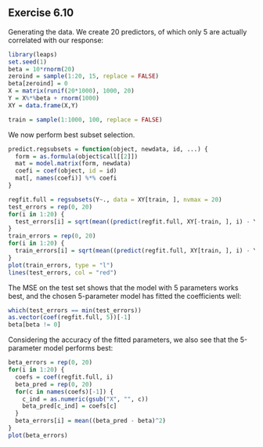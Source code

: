 Exercise 6.10
-------------

Generating the data. We create 20 predictors, of which only 5 are actually correlated with our response:
```r
library(leaps)
set.seed(1)
beta = 10*rnorm(20)
zeroind = sample(1:20, 15, replace = FALSE)
beta[zeroind] = 0
X = matrix(runif(20*1000), 1000, 20)
Y = X%*%beta + rnorm(1000)
XY = data.frame(X,Y)

train = sample(1:1000, 100, replace = FALSE)
```

We now perform best subset selection. 
```r
predict.regsubsets = function(object, newdata, id, ...) {
  form = as.formula(object$call[[2]])
  mat = model.matrix(form, newdata)
  coefi = coef(object, id = id)
  mat[, names(coefi)] %*% coefi
}

regfit.full = regsubsets(Y~., data = XY[train, ], nvmax = 20)
test_errors = rep(0, 20)
for(i in 1:20) {
  test_errors[i] = sqrt(mean((predict(regfit.full, XY[-train, ], i) - Y[-train])^2))
}
train_errors = rep(0, 20)
for(i in 1:20) {
  train_errors[i] = sqrt(mean((predict(regfit.full, XY[train, ], i) - Y[train])^2))
}
plot(train_errors, type = "l")
lines(test_errors, col = "red")
```

The MSE on the test set shows that the model with 5 parameters works best, and the chosen 5-parameter model has fitted the coefficients well:
```r
which(test_errors == min(test_errors))
as.vector(coef(regfit.full, 5))[-1]
beta[beta != 0]
```

Considering the accuracy of the fitted parameters, we also see that the 5-parameter model performs best:
```r
beta_errors = rep(0, 20)
for(i in 1:20) {
  coefs = coef(regfit.full, i)
  beta_pred = rep(0, 20)
  for(c in names(coefs)[-1]) {
    c_ind = as.numeric(gsub("X", "", c))
    beta_pred[c_ind] = coefs[c]
  }
  beta_errors[i] = mean((beta_pred - beta)^2)
}
plot(beta_errors)
```

